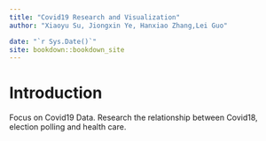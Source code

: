 ```yaml
--- 
title: "Covid19 Research and Visualization"
author: "Xiaoyu Su, Jiongxin Ye, Hanxiao Zhang,Lei Guo"

date: "`r Sys.Date()`"
site: bookdown::bookdown_site
---
```


# Introduction

Focus on Covid19 Data. Research the relationship between Covid18, election polling and health care.